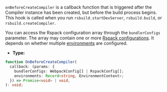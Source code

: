 `onBeforeCreateCompiler` is a callback function that is triggered after the Compiler instance has been created, but before the build process begins. This hook is called when you run `rsbuild.startDevServer`, `rsbuild.build`, or `rsbuild.createCompiler`.

You can access the Rspack configuration array through the `bundlerConfigs` parameter. The array may contain one or more [Rspack configurations](https://rspack.dev/config/). It depends on whether multiple [environments](/config/environments) are configured.

- **Type:**

```ts
function OnBeforeCreateCompiler(
  callback: (params: {
    bundlerConfigs: WebpackConfig[] | RspackConfig[];
    environments: Record<string, EnvironmentContext>;
  }) => Promise<void> | void,
): void;
```
